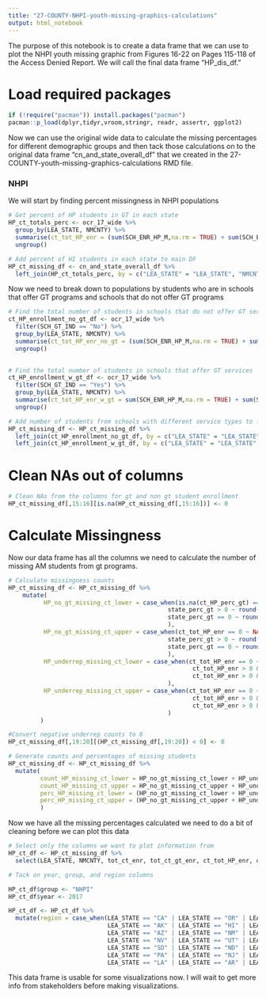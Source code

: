 ---
title: "27-COUNTY-NHPI-youth-missing-graphics-calculations"
output: html_notebook
---

The purpose of this notebook is to create a data frame that we can use to plot the NHPI youth missing graphic from Figures 16-22 on Pages 115-118 of the Access Denied Report. We will call the final data frame "HP_dis_df."

# Load required packages

```{r}
if (!require("pacman")) install.packages("pacman")
pacman::p_load(dplyr,tidyr,vroom,stringr, readr, assertr, ggplot2)
```

Now we can use the original wide data to calculate the missing percentages for different demographic groups and then tack those calculations on to the original data frame "cn_and_state_overall_df" that we created in the 27-COUNTY-youth-missing-graphics-calculations RMD file.

### NHPI

We will start by finding percent missingness in NHPI populations

```{r}
# Get percent of HP students in GT in each state
HP_ct_totals_perc <- ocr_17_wide %>%
  group_by(LEA_STATE, NMCNTY) %>%
  summarise(ct_tot_HP_enr = (sum(SCH_ENR_HP_M,na.rm = TRUE) + sum(SCH_ENR_HP_F,na.rm = TRUE)), ct_tot_HP_gt_enr = (sum(SCH_GTENR_HP_M,na.rm = TRUE) + sum(SCH_GTENR_HP_F,na.rm = TRUE)), ct_HP_perc_gt = (sum(SCH_GTENR_HP_M,na.rm = TRUE) + sum(SCH_GTENR_HP_F,na.rm = TRUE))/(sum(SCH_ENR_HP_M,na.rm = TRUE) + sum(SCH_ENR_HP_F,na.rm = TRUE))) %>%
  ungroup()
```

```{r}
# Add percent of HI students in each state to main DF
HP_ct_missing_df <- cn_and_state_overall_df %>%
  left_join(HP_ct_totals_perc, by = c("LEA_STATE" = "LEA_STATE", "NMCNTY" = "NMCNTY"))
```

Now we need to break down to populations by students who are in schools that offer GT programs and schools that do not offer GT programs

```{r}
# Find the total number of students in schools that do not offer GT services
ct_HP_enrollment_no_gt_df <- ocr_17_wide %>%
  filter(SCH_GT_IND == "No") %>%
  group_by(LEA_STATE, NMCNTY) %>%
  summarise(ct_tot_HP_enr_no_gt = (sum(SCH_ENR_HP_M,na.rm = TRUE) + sum(SCH_ENR_HP_F,na.rm = TRUE))) %>%
  ungroup()
  
```

```{r}
# Find the total number of students in schools that offer GT services
ct_HP_enrollment_w_gt_df <- ocr_17_wide %>%
  filter(SCH_GT_IND == "Yes") %>%
  group_by(LEA_STATE, NMCNTY) %>%
  summarise(ct_tot_HP_enr_w_gt = sum(SCH_ENR_HP_M,na.rm = TRUE) + sum(SCH_ENR_HP_F,na.rm = TRUE)) %>%
  ungroup()
```

```{r}
# Add number of students from schools with different service types to full DF
HP_ct_missing_df <- HP_ct_missing_df %>%
  left_join(ct_HP_enrollment_no_gt_df, by = c("LEA_STATE" = "LEA_STATE", "NMCNTY" = "NMCNTY")) %>%
  left_join(ct_HP_enrollment_w_gt_df, by = c("LEA_STATE" = "LEA_STATE", "NMCNTY" = "NMCNTY"))

```

# Clean NAs out of columns

```{r}
# Clean NAs from the columns for gt and non gt student enrollment
HP_ct_missing_df[,15:16][is.na(HP_ct_missing_df[,15:16])] <- 0
```

# Calculate Missingness
Now our data frame has all the columns we need to calculate the number of missing AM students from gt programs.

```{r}
# Calculate missingness counts
HP_ct_missing_df <- HP_ct_missing_df %>%
    mutate(
          HP_no_gt_missing_ct_lower = case_when(is.na(ct_HP_perc_gt) == TRUE ~ NA_real_,
                                             state_perc_gt > 0 ~ round(state_perc_gt * ct_tot_HP_enr_no_gt), 
                                             state_perc_gt == 0 ~ round(national_gt_avg * ct_tot_HP_enr_no_gt),
                                             ), 
          HP_no_gt_missing_ct_upper = case_when(ct_tot_HP_enr == 0 ~ NA_real_,
                                             state_perc_gt > 0 ~ round(state_nonT1_perc_gt * ct_tot_HP_enr_no_gt), 
                                             state_perc_gt == 0 ~ round(national_gt_avg_nont1 * ct_tot_HP_enr_no_gt),
                                             ), 
          HP_underrep_missing_ct_lower = case_when(ct_tot_HP_enr == 0 ~ NA_real_,
                                                    ct_tot_HP_enr > 0 & ct_tot_HP_enr_w_gt == 0 ~ 0,
                                                    ct_tot_HP_enr > 0 & ct_tot_HP_enr_w_gt > 0 ~ round((ct_tot_HP_enr_w_gt *                                                     state_perc_gt)) - ct_tot_HP_gt_enr
                                             ),
          HP_underrep_missing_ct_upper = case_when(ct_tot_HP_enr == 0 ~ NA_real_,
                                                    ct_tot_HP_enr > 0 & ct_tot_HP_enr_w_gt == 0 ~ 0,
                                                    ct_tot_HP_enr > 0 & ct_tot_HP_enr_w_gt > 0 ~ round((ct_tot_HP_enr_w_gt *                                                     state_nonT1_perc_gt)) - ct_tot_HP_gt_enr
                                             )
         )
```

```{r}
#Convert negative underrep counts to 0
HP_ct_missing_df[,19:20][(HP_ct_missing_df[,19:20]) < 0] <- 0
```

```{r}
# Generate counts and percentages of missing students
HP_ct_missing_df <- HP_ct_missing_df %>%
  mutate(
         count_HP_missing_ct_lower = HP_no_gt_missing_ct_lower + HP_underrep_missing_ct_lower,
         count_HP_missing_ct_upper = HP_no_gt_missing_ct_upper + HP_underrep_missing_ct_upper,
         perc_HP_missing_ct_lower = (HP_no_gt_missing_ct_lower + HP_underrep_missing_ct_lower)/(HP_no_gt_missing_ct_lower +                                               HP_underrep_missing_ct_lower + ct_tot_HP_gt_enr),
         perc_HP_missing_ct_upper = (HP_no_gt_missing_ct_upper + HP_underrep_missing_ct_upper)/(HP_no_gt_missing_ct_upper +                                               HP_underrep_missing_ct_upper + ct_tot_HP_gt_enr)
         )
```

Now we have all the missing percentages calculated we need to do a bit of cleaning before we can plot this data

```{r}
# Select only the columns we want to plot information from
HP_ct_df <- HP_ct_missing_df %>%
  select(LEA_STATE, NMCNTY, tot_ct_enr, tot_ct_gt_enr, ct_tot_HP_enr, ct_tot_HP_gt_enr, count_HP_missing_ct_lower,          count_HP_missing_ct_upper, perc_HP_missing_ct_lower, perc_HP_missing_ct_upper)
```

```{r}
# Tack on year, group, and region columns

HP_ct_df$group <- "NHPI"
HP_ct_df$year <- 2017

HP_ct_df <- HP_ct_df %>%
  mutate(region = case_when(LEA_STATE == "CA" | LEA_STATE == "OR" | LEA_STATE == "WA" ~ "Pacific",
                            LEA_STATE == "AK" | LEA_STATE == "HI" | LEA_STATE == "PR" ~ "Noncontiguous",
                            LEA_STATE == "AZ" | LEA_STATE == "NM" | LEA_STATE == "TX" | LEA_STATE == "OK" ~ "Southwest",
                            LEA_STATE == "NV" | LEA_STATE == "UT" | LEA_STATE == "CO" | LEA_STATE == "WY" |  LEA_STATE == "ID" |                              LEA_STATE == "MT" ~ "Rocky Mountains",
                            LEA_STATE == "SD" | LEA_STATE == "ND" | LEA_STATE == "NE" | LEA_STATE == "KS" | LEA_STATE == "MN" |                               LEA_STATE == "IA" | LEA_STATE == "MO" | LEA_STATE == "WI" | LEA_STATE == "IL" | LEA_STATE == "MI" |                               LEA_STATE == "IN" | LEA_STATE == "OH" ~ "Midwest",
                            LEA_STATE == "PA" | LEA_STATE == "NJ" | LEA_STATE == "NY" | LEA_STATE == "CT" | LEA_STATE == "RI" |                               LEA_STATE == "MA" | LEA_STATE == "VT" | LEA_STATE == "NH" | LEA_STATE == "ME" ~ "Northeast",
                            LEA_STATE == "LA" | LEA_STATE == "AR" | LEA_STATE == "MS" | LEA_STATE == "AL" | LEA_STATE == "TN" |                               LEA_STATE == "KY" | LEA_STATE == "WV" | LEA_STATE == "DE" | LEA_STATE == "MD" | LEA_STATE == "DC" |                               LEA_STATE == "VA" | LEA_STATE == "NC" | LEA_STATE == "SC" | LEA_STATE == "GA" | LEA_STATE == "FL"                                 ~ "Southeast"))  
```

This data frame is usable for some visualizations now. I will wait to get more info from stakeholders before making visualizations.


